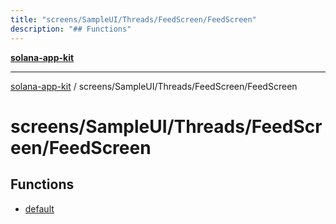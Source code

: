 ```yaml
---
title: "screens/SampleUI/Threads/FeedScreen/FeedScreen"
description: "## Functions"
---
```


[**solana-app-kit**](../../../../../README.mdx)

***

[solana-app-kit](../../../../../README.mdx) / screens/SampleUI/Threads/FeedScreen/FeedScreen

# screens/SampleUI/Threads/FeedScreen/FeedScreen

## Functions

- [default](functions/default.mdx)
